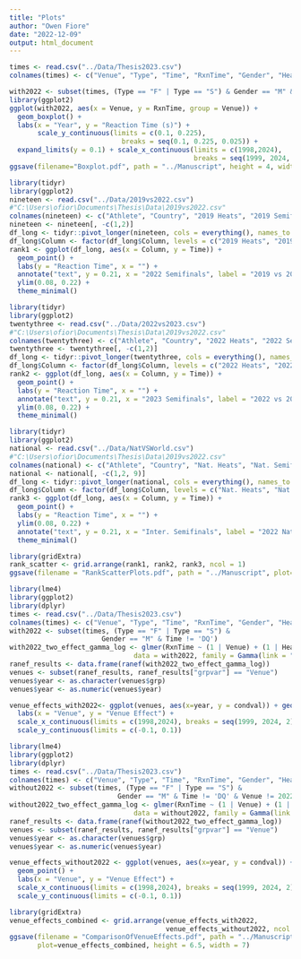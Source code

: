 ```yaml
---
title: "Plots"
author: "Owen Fiore"
date: "2022-12-09"
output: html_document
---
```


```r
times <- read.csv("../Data/Thesis2023.csv")
colnames(times) <- c("Venue", "Type", "Time", "RxnTime", "Gender", "Heat")
```

```r
with2022 <- subset(times, (Type == "F" | Type == "S") & Gender == "M" & Time != 'DQ')
library(ggplot2)
ggplot(with2022, aes(x = Venue, y = RxnTime, group = Venue)) +
  geom_boxplot() +
  labs(x = "Year", y = "Reaction Time (s)") +
       scale_y_continuous(limits = c(0.1, 0.225),
                            breaks = seq(0.1, 0.225, 0.025)) +
  expand_limits(y = 0.1) + scale_x_continuous(limits = c(1998,2024),
                                              breaks = seq(1999, 2024, 2))
ggsave(filename="Boxplot.pdf", path = "../Manuscript", height = 4, width = 6)
```



```r
library(tidyr)
library(ggplot2)
nineteen <- read.csv("../Data/2019vs2022.csv")
#"C:\Users\ofior\Documents\Thesis\Data\2019vs2022.csv"
colnames(nineteen) <- c("Athlete", "Country", "2019 Heats", "2019 Semifinals", "2019 Finals", "2022 Heats", "2022 Semifinals", "2022 Finals")
nineteen <- nineteen[, -c(1,2)]
df_long <- tidyr::pivot_longer(nineteen, cols = everything(), names_to = "Column", values_to = "Time")
df_long$Column <- factor(df_long$Column, levels = c("2019 Heats", "2019 Semifinals", "2019 Finals", "2022 Heats", "2022 Semifinals", "2022 Finals"))
rank1 <- ggplot(df_long, aes(x = Column, y = Time)) +
  geom_point() +
  labs(y = "Reaction Time", x = "") +
  annotate("text", y = 0.21, x = "2022 Semifinals", label = "2019 vs 2022", cex = 5) +
  ylim(0.08, 0.22) +
  theme_minimal()
```

```r
library(tidyr)
library(ggplot2)
twentythree <- read.csv("../Data/2022vs2023.csv")
#"C:\Users\ofior\Documents\Thesis\Data\2019vs2022.csv"
colnames(twentythree) <- c("Athlete", "Country", "2022 Heats", "2022 Semifinals", "2022 Finals", "2023 Heats", "2023 Semifinals", "2023 Finals")
twentythree <- twentythree[, -c(1,2)]
df_long <- tidyr::pivot_longer(twentythree, cols = everything(), names_to = "Column", values_to = "Time")
df_long$Column <- factor(df_long$Column, levels = c("2022 Heats", "2022 Semifinals", "2022 Finals", "2023 Heats", "2023 Semifinals", "2023 Finals"))
rank2 <- ggplot(df_long, aes(x = Column, y = Time)) +
  geom_point() +
  labs(y = "Reaction Time", x = "") +
  annotate("text", y = 0.21, x = "2023 Semifinals", label = "2022 vs 2023", cex = 5) +
  ylim(0.08, 0.22) +
  theme_minimal()
```

```r
library(tidyr)
library(ggplot2)
national <- read.csv("../Data/NatVSWorld.csv")
#"C:\Users\ofior\Documents\Thesis\Data\2019vs2022.csv"
colnames(national) <- c("Athlete", "Country", "Nat. Heats", "Nat. Semifinals", "Nat. Finals", "Inter. Heats", "Inter. Semifinals", "Inter. Finals", "Data Source")
national <- national[, -c(1,2, 9)]
df_long <- tidyr::pivot_longer(national, cols = everything(), names_to = "Column", values_to = "Time")
df_long$Column <- factor(df_long$Column, levels = c("Nat. Heats", "Nat. Semifinals", "Nat. Finals", "Inter. Heats", "Inter. Semifinals", "Inter. Finals"))
rank3 <- ggplot(df_long, aes(x = Column, y = Time)) +
  geom_point() +
  labs(y = "Reaction Time", x = "") +
  ylim(0.08, 0.22) +
  annotate("text", y = 0.21, x = "Inter. Semifinals", label = "2022 National vs International", cex = 5) +
  theme_minimal()
```

```r
library(gridExtra)
rank_scatter <- grid.arrange(rank1, rank2, rank3, ncol = 1)
ggsave(filename = "RankScatterPlots.pdf", path = "../Manuscript", plot=rank_scatter, height = 7.5, width = 7)
```

```r
library(lme4)
library(ggplot2)
library(dplyr)
times <- read.csv("../Data/Thesis2023.csv")
colnames(times) <- c("Venue", "Type", "Time", "RxnTime", "Gender", "Heat")
with2022 <- subset(times, (Type == "F" | Type == "S") & 
                       Gender == "M" & Time != 'DQ')
with2022_two_effect_gamma_log <- glmer(RxnTime ~ (1 | Venue) + (1 | Heat), 
                               data = with2022, family = Gamma(link = "log"))
ranef_results <- data.frame(ranef(with2022_two_effect_gamma_log))
venues <- subset(ranef_results, ranef_results["grpvar"] == "Venue")
venues$year <- as.character(venues$grp)
venues$year <- as.numeric(venues$year)

venue_effects_with2022<- ggplot(venues, aes(x=year, y = condval)) + geom_point() + 
  labs(x = "Venue", y = "Venue Effect") +
  scale_x_continuous(limits = c(1998,2024), breaks = seq(1999, 2024, 2)) +
  scale_y_continuous(limits = c(-0.1, 0.1))
```


```r
library(lme4)
library(ggplot2)
library(dplyr)
times <- read.csv("../Data/Thesis2023.csv")
colnames(times) <- c("Venue", "Type", "Time", "RxnTime", "Gender", "Heat")
without2022 <- subset(times, (Type == "F" | Type == "S") & 
                           Gender == "M" & Time != 'DQ' & Venue != 2022)
without2022_two_effect_gamma_log <- glmer(RxnTime ~ (1 | Venue) + (1 | Heat), 
                               data = without2022, family = Gamma(link = "log"))
ranef_results <- data.frame(ranef(without2022_two_effect_gamma_log))
venues <- subset(ranef_results, ranef_results["grpvar"] == "Venue")
venues$year <- as.character(venues$grp)
venues$year <- as.numeric(venues$year)

venue_effects_without2022 <- ggplot(venues, aes(x=year, y = condval)) +
  geom_point() + 
  labs(x = "Venue", y = "Venue Effect") +
  scale_x_continuous(limits = c(1998,2024), breaks = seq(1999, 2024, 2)) +
  scale_y_continuous(limits = c(-0.1, 0.1))
```

```r
library(gridExtra)
venue_effects_combined <- grid.arrange(venue_effects_with2022,
                                       venue_effects_without2022, ncol = 1)
ggsave(filename = "ComparisonOfVenueEffects.pdf", path = "../Manuscript",
       plot=venue_effects_combined, height = 6.5, width = 7)
```

